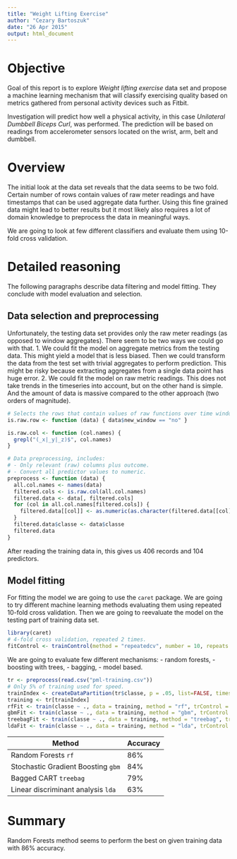 ```yaml
---
title: "Weight Lifting Exercise"
author: "Cezary Bartoszuk"
date: "26 Apr 2015"
output: html_document
---
```


# Objective

Goal of this report is to explore _Weight lifting exercise_ data set and propose a machine learning mechanism that will classify exercising quality based on metrics gathered from personal activity devices such as Fitbit.

Investigation will predict how well a physical activity, in this case _Unilateral Dumbbell Biceps Curl_, was performed. The prediction will be based on readings from accelerometer sensors located on the wrist, arm, belt and dumbbell.

# Overview

The initial look at the data set reveals that the data seems to be two fold. Certain number of rows contain values of raw meter readings and have timestamps that can be used aggregate data further. Using this fine grained data might lead to better results but it most likely also requires a lot of domain knowledge to preprocess the data in meaningful ways.

We are going to look at few different classifiers and evaluate them using 10-fold cross validation.

# Detailed reasoning

The following paragraphs describe data filtering and model fitting. They conclude with model evaluation and selection.

## Data selection and preprocessing

Unfortunately, the testing data set provides only the raw meter readings (as opposed to window aggregates). There seem to be two ways we could go with that.
1. We could fit the model on aggregate metrics from the testing data. This might yield a model that is less biased. Then we could transform the data from the test set with trivial aggregates to perform prediction. This might be risky because extracting aggregates from a single data point has huge error.
2. We could fit the model on raw metric readings. This does not take trends in the timeseries into account, but on the other hand is simple. And the amount of data is massive compared to the other approach (two orders of magnitude).


```r
# Selects the rows that contain values of raw functions over time windows.
is.raw.row <- function (data) { data$new_window == "no" }

is.raw.col <- function (col.names) {
  grepl("(_x|_y|_z)$", col.names)
}

# Data preprocessing, includes:
# - Only relevant (raw) columns plus outcome.
# - Convert all predictor values to numeric.
preprocess <- function (data) {
  all.col.names <- names(data)
  filtered.cols <- is.raw.col(all.col.names)
  filtered.data <- data[, filtered.cols]
  for (col in all.col.names[filtered.cols]) {
    filtered.data[[col]] <- as.numeric(as.character(filtered.data[[col]]))
  }
  filtered.data$classe <- data$classe
  filtered.data
}
```

After reading the training data in, this gives us 406 records and 104 predictors.

## Model fitting

For fitting the model we are going to use the `caret` package. We are going to try different machine learning methods evaluating them using repeated 10-fold cross validation. Then we are going to reevaluate the model on the testing part of training data set.

```r
library(caret)
# 4-fold cross validation, repeated 2 times.
fitControl <- trainControl(method = "repeatedcv", number = 10, repeats = 10)
```

We are going to evaluate few different mechanisms:
- random forests,
- boosting with trees,
- bagging,
- model based.
```r
tr <- preprocess(read.csv("pml-training.csv"))
# Only 5% of training used for speed.
trainIndex <- createDataPartition(tr$classe, p = .05, list=FALSE, times=1)
training <- tr[trainIndex]
rfFit <- train(classe ~ ., data = training, method = "rf", trControl = fitControl, verbose = FALSE)
gbmFit <- train(classe ~ ., data = training, method = "gbm", trControl = fitControl, verbose = FALSE)
treebagFit <- train(classe ~ ., data = training, method = "treebag", trControl = fitControl)
ldaFit <- train(classe ~ ., data = training, method = "lda", trControl = fitControl)
```

Method | Accuracy
--- | ---
Random Forests `rf` | 86%
Stochastic Gradient Boosting `gbm` | 84%
Bagged CART `treebag` | 79%
Linear discriminant analysis `lda` | 63%

# Summary

Random Forests method seems to perform the best on given training data with 86% accuracy.